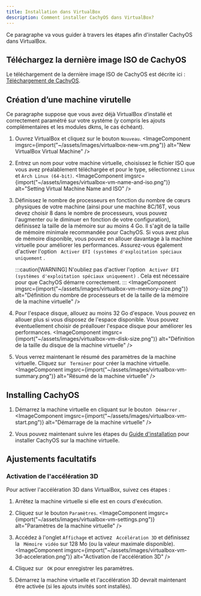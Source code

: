 ```yaml
---
title: Installation dans VirtualBox
description: Comment installer CachyOS dans VirtualBox?
---
```



Ce paragraphe va vous guider à travers les étapes afin d'installer CachyOS dans VirtualBox.

## Téléchargez la dernière image ISO de CachyOS

Le téléchargement de la dernière image ISO de CachyOS est décrite ici : [Téléchargement de CachyOS](/cachyos_basic/download/).

## Création d’une machine virutelle

Ce paragraphe suppose que vous avez déjà VirtualBox d’installé et correctement paramétré sur votre systéme (y compris les ajouts complémentaires et les modules dkms, le cas échéant).

<Steps>

1. Ouvrez VirtualBox et cliquez sur le bouton `Nouveau`.
    <ImageComponent imgsrc={import("~/assets/images/virtualbox-new-vm.png")} alt="New VirtualBox Virtual Machine" />

2. Entrez un nom pour votre machine virtuelle, choisissez le fichier ISO que vous avez préalablement téléchargée et pour le type, sélectionnez  `Linux` et `Arch Linux (64-bit)`.
    <ImageComponent imgsrc={import("~/assets/images/virtualbox-vm-name-and-iso.png")} alt="Setting Virtual Machine Name and ISO" />

3. Définissez le nombre de processeurs en fonction du nombre de cœurs physiques de votre machine (ainsi pour une machine 8C/16T, vous devez choisir 8 dans le nombre de processeurs, vous pouvez l'augmenter ou le diminuer en fonction de votre configuration), définissez la taille de la mémoire sur au moins 4 Go. Il s'agit de la taille de mémoire minimale recommandée pour CachyOS. Si vous avez plus de mémoire disponible, vous pouvez en allouer davantage à la machine virtuelle pour améliorer les performances. Assurez-vous également d'activer l'option ` Activer EFI (systèmes d'exploitation spéciaux uniquement` .

    :::caution[WARNING]
 N'oubliez pas d'activer l'option ` Activer EFI (systèmes d'exploitation spéciaux uniquement)` . Cela est nécessaire pour que CachyOS démarre correctement.
    :::
<ImageComponent imgsrc={import("~/assets/images/virtualbox-vm-memory-size.png")} alt="Définition du nombre de processeurs et de la taille de la mémoire de la machine virtuelle" />

4. Pour l'espace disque, allouez au moins 32 Go d'espace. Vous pouvez en allouer plus si vous disposez de l'espace disponible. Vous pouvez éventuellement choisir de préallouer l'espace disque pour améliorer les performances.
<ImageComponent imgsrc={import("~/assets/images/virtualbox-vm-disk-size.png")} alt="Définition de la taille du disque de la machine virtuelle" />

5. Vous verrez maintenant le résumé des paramètres de la machine virtuelle. Cliquez sur ` Terminer`  pour créer la machine virtuelle.
<ImageComponent imgsrc={import("~/assets/images/virtualbox-vm-summary.png")} alt="Résumé de la machine virtuelle" />

</Steps>

## Installing CachyOS

<Steps>

1. Démarrez la machine virtuelle en cliquant sur le bouton ` Démarrer` .
<ImageComponent imgsrc={import("~/assets/images/virtualbox-vm-start.png")} alt="Démarrage de la machine virtuelle" />

2. Vous pouvez maintenant suivre les étapes du [Guide d'installation](/installation/installation_on_root/) pour installer CachyOS sur la machine virtuelle.

</Steps>

## Ajustements facultatifs

### Activation de l'accélération 3D

Pour activer l'accélération 3D dans VirtualBox, suivez ces étapes :

<Steps>

1. Arrêtez la machine virtuelle si elle est en cours d'exécution.

2. Cliquez sur le bouton `Paramètres`.
<ImageComponent imgsrc={import("~/assets/images/virtualbox-vm-settings.png")} alt="Paramètres de la machine virtuelle" />

3. Accédez à l'onglet `Affichage` et activez ` Accélération 3D`  et définissez la ` Mémoire vidéo`  sur 128 Mo (ou la valeur maximale disponible).
<ImageComponent imgsrc={import("~/assets/images/virtualbox-vm-3d-acceleration.png")} alt="Activation de l'accélération 3D" />

4. Cliquez sur ` OK`  pour enregistrer les paramètres.

5. Démarrez la machine virtuelle et l'accélération 3D devrait maintenant être activée (si les ajouts invités sont installés).

</Steps>
